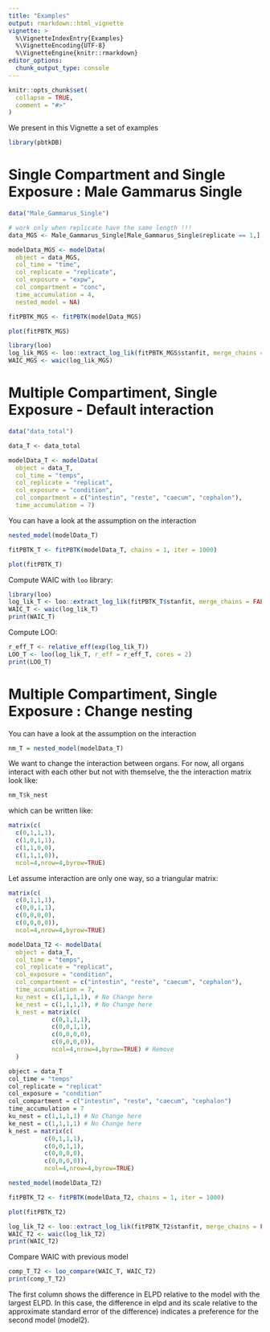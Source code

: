 ```yaml
---
title: "Examples"
output: rmarkdown::html_vignette
vignette: >
  %\VignetteIndexEntry{Examples}
  %\VignetteEncoding{UTF-8}
  %\VignetteEngine{knitr::rmarkdown}
editor_options: 
  chunk_output_type: console
---
```


```r
knitr::opts_chunk$set(
  collapse = TRUE,
  comment = "#>"
)
```

We present in this Vignette a set of examples


```r
library(pbtkDB)
```

# Single Compartment and Single Exposure : Male Gammarus Single


```r
data("Male_Gammarus_Single")

# work only when replicate have the same length !!!
data_MGS <- Male_Gammarus_Single[Male_Gammarus_Single$replicate == 1,]
```

```r
modelData_MGS <- modelData(
  object = data_MGS,
  col_time = "time",
  col_replicate = "replicate",
  col_exposure = "expw",
  col_compartment = "conc",
  time_accumulation = 4,
  nested_model = NA)
```

```r
fitPBTK_MGS <- fitPBTK(modelData_MGS)
```

```r
plot(fitPBTK_MGS)
```

```r
library(loo)
log_lik_MGS <- loo::extract_log_lik(fitPBTK_MGS$stanfit, merge_chains = FALSE)
WAIC_MGS <- waic(log_lik_MGS)
```


# Multiple Compartiment, Single Exposure - Default interaction

```r
data("data_total")

data_T <- data_total
```

```r
modelData_T <- modelData(
  object = data_T,
  col_time = "temps",
  col_replicate = "replicat",
  col_exposure = "condition",
  col_compartment = c("intestin", "reste", "caecum", "cephalon"),
  time_accumulation = 7)
```

You can have a look at the assumption on the interaction

```r
nested_model(modelData_T)
```

```r
fitPBTK_T <- fitPBTK(modelData_T, chains = 1, iter = 1000)
```

```r
plot(fitPBTK_T)
```

Compute WAIC with `loo` library:

```r
library(loo)
log_lik_T <- loo::extract_log_lik(fitPBTK_T$stanfit, merge_chains = FALSE)
WAIC_T <- waic(log_lik_T)
print(WAIC_T)
```

Compute LOO:

```r
r_eff_T <- relative_eff(exp(log_lik_T))
LOO_T <- loo(log_lik_T, r_eff = r_eff_T, cores = 2)
print(LOO_T)
```

# Multiple Compartiment, Single Exposure : Change nesting

You can have a look at the assumption on the interaction

```r
nm_T = nested_model(modelData_T)
```

We want to change the interaction between organs. For now, all organs interact with each other but not 
with themselve, the the interaction matrix look like:

```r
nm_T$k_nest
```

which can be written like: 

```r
matrix(c(
  c(0,1,1,1),
  c(1,0,1,1),
  c(1,1,0,0),
  c(1,1,1,0)),
  ncol=4,nrow=4,byrow=TRUE)
```

Let assume interaction are only one way, so a triangular matrix:

```r
matrix(c(
  c(0,1,1,1),
  c(0,0,1,1),
  c(0,0,0,0),
  c(0,0,0,0)),
  ncol=4,nrow=4,byrow=TRUE)
```

```r
modelData_T2 <- modelData(
  object = data_T,
  col_time = "temps",
  col_replicate = "replicat",
  col_exposure = "condition",
  col_compartment = c("intestin", "reste", "caecum", "cephalon"),
  time_accumulation = 7,
  ku_nest = c(1,1,1,1), # No Change here
  ke_nest = c(1,1,1,1), # No Change here
  k_nest = matrix(c(
            c(0,1,1,1),
            c(0,0,1,1),
            c(0,0,0,0),
            c(0,0,0,0)),
            ncol=4,nrow=4,byrow=TRUE) # Remove 
  )

object = data_T
col_time = "temps"
col_replicate = "replicat"
col_exposure = "condition"
col_compartment = c("intestin", "reste", "caecum", "cephalon")
time_accumulation = 7
ku_nest = c(1,1,1,1) # No Change here
ke_nest = c(1,1,1,1) # No Change here
k_nest = matrix(c(
          c(0,1,1,1),
          c(0,0,1,1),
          c(0,0,0,0),
          c(0,0,0,0)),
          ncol=4,nrow=4,byrow=TRUE)

```

```r
nested_model(modelData_T2)
```

```r
fitPBTK_T2 <- fitPBTK(modelData_T2, chains = 1, iter = 1000)
```

```r
plot(fitPBTK_T2)
```

```r
log_lik_T2 <- loo::extract_log_lik(fitPBTK_T2$stanfit, merge_chains = FALSE)
WAIC_T2 <- waic(log_lik_T2)
print(WAIC_T2)
```

Compare WAIC with previous model

```r
comp_T_T2 <- loo_compare(WAIC_T, WAIC_T2)
print(comp_T_T2)
```

The first column shows the difference in ELPD relative to the model with the largest ELPD. In this case, the difference in elpd and its scale relative to the approximate standard error of the difference) indicates a preference for the second model (model2).


